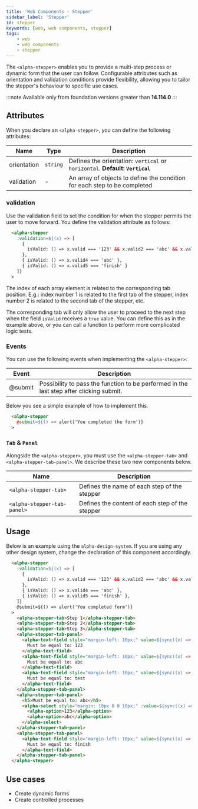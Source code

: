 ```yaml
---
title: 'Web Components - Stepper'
sidebar_label: 'Stepper'
id: stepper
keywords: [web, web components, stepper]
tags:
    - web
    - web components
    - stepper
---
```


The `<alpha-stepper>` enables you to provide a multi-step process or dynamic form that the user can follow. Configurable attributes such as orientation and validation conditions provide flexibility, allowing you to tailor the stepper's behaviour to specific use cases. 

:::note
Available only from foundation versions greater than **14.114.0**
:::

## Attributes

When you declare an `<alpha-stepper>`, you can define the following attributes:

| Name        | Type      | Description                                                   |
|-------------|-----------|---------------------------------------------------------------|
| orientation | `string`  | Defines the orientation: `vertical` or `horizontal`. **Default: `Vertical`**            |
| validation  | - | An array of objects to define the condition for each step to be completed |

### validation

Use the validation field to set the condition for when the stepper permits the user to move forward. You define the validation attribute as follows:

```html title="validation"
  <alpha-stepper
    :validation=${(x) => [
      {
        isValid: () => x.valid === '123' && x.valid2 === 'abc' && x.valid3 === 'test',
      },
      { isValid: () => x.valid4 === 'abc' },
      { isValid: () => x.valid5 === 'finish' }
    ]}
  >
```

The index of each array element is related to the corresponding tab position. E.g.: index number 1 is related to the first tab of the stepper, index number 2 is related to the second tab of the stepper, etc.

The corresponding tab will only allow the user to proceed to the next step when the field `isValid` receives a `true` value. You can define this as in the example above, or you can call a function to perform more complicated logic tests. 

### Events

You can use the following events when implementing the `<alpha-stepper>`:

|Event | Description |
|------|-------------|
| @submit | Possibility to pass the function to be performed in the last step after clicking submit. |

Below you see a simple example of how to implement this.

```html
  <alpha-stepper
    @submit=${() => alert('You completed the form')}
  >
```

### `Tab` & `Panel`

Alongside the `<alpha-stepper>`, you must use the `<alpha-stepper-tab>` and `<alpha-stepper-tab-panel>`. We describe these two new components below.

| Name | Description |
|------|-------------|
|`<alpha-stepper-tab>` | Defines the name of each step of the stepper |
|`<alpha-stepper-tab-panel>` | Defines the content of each step of the stepper |


## Usage
Below is an example using the `alpha-design-system`. If you are using any other design system, change the declaration
of this component accordingly.

```html title="Stepper"
  <alpha-stepper
    :validation=${(x) => [
      {
        isValid: () => x.valid === '123' && x.valid2 === 'abc' && x.valid3 === 'test',
      },
      { isValid: () => x.valid4 === 'abc' },
      { isValid: () => x.valid5 === 'finish' },
    ]}
    @submit=${() => alert('You completed form')}
  >
    <alpha-stepper-tab>Step 1</alpha-stepper-tab>
    <alpha-stepper-tab>Step 2</alpha-stepper-tab>
    <alpha-stepper-tab>Step 3</alpha-stepper-tab>
    <alpha-stepper-tab-panel>
      <alpha-text-field style="margin-left: 10px;" value=${sync((x) => x.valid)}>
        Must be equal to: 123
      </alpha-text-field>
      <alpha-text-field style="margin-left: 10px;" value=${sync((x) => x.valid2)}>
        Must be equal to: abc
      </alpha-text-field>
      <alpha-text-field style="margin-left: 10px;" value=${sync((x) => x.valid3)}>
        Must be equal to: test
      </alpha-text-field>
    </alpha-stepper-tab-panel>
    <alpha-stepper-tab-panel>
      <h5>Must be equal to: abc</h5>
      <alpha-select style="margin: 10px 0 0 10px;" :value=${sync((x) => x.valid4)}>
        <alpha-option>123</alpha-option>
        <alpha-option>abc</alpha-option>
      </alpha-select>
    </alpha-stepper-tab-panel>
    <alpha-stepper-tab-panel>
      <alpha-text-field style="margin-left: 10px;" value=${sync((x) => x.valid5)}>
        Must be equal to: finish
      </alpha-text-field>
    </alpha-stepper-tab-panel>
  </alpha-stepper>
```

## Use cases

- Create dynamic forms
- Create controlled processes 
